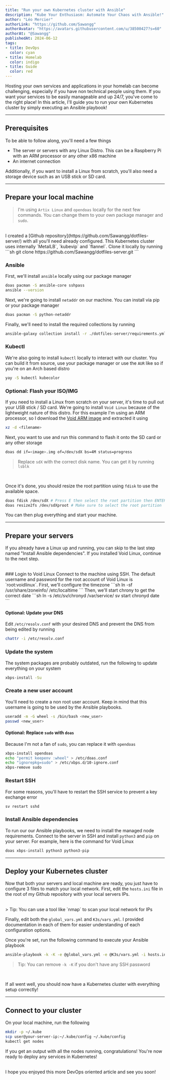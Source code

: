 ```yaml
---
title: "Run your own Kubernetes cluster with Ansible"
description: "Kube Your Enthusiasm: Automate Your Chaos with Ansible!"
author: "Léo Mercier"
authorLink: "https://github.com/Sawangg"
authorAvatar: "https://avatars.githubusercontent.com/u/38500427?s=60"
authorAt: "@Sawangg"
publishedAt: 2024-06-12
tags:
- title: DevOps
  color: cyan
- title: Homelab
  color: indigo
- title: Guide
  color: red
---
```


Hosting your own services and applications in your homelab can become challenging, especially if you have non technical people 
using them. If you want your services to be easily manageable and up 24/7, you've come to the right place! In this
article, I'll guide you to run your own Kubernetes cluster by simply executing an Ansible playbook!

***

## Prerequisites
To be able to follow along, you'll need a few things
- The server or servers with any Linux Distro. This can be a Raspberry Pi with an ARM processor or any other x86 machine
- An internet connection

Additionally, if you want to install a Linux from scratch, you'll also need a storage device such as an USB stick
or SD card.

***

## Prepare your local machine

> I'm using `Artix Linux` and `opendoas` locally for the next few commands. You can change them to your own
> package manager and `sudo`.
<br/>
I created a [Github repository](https://github.com/Sawangg/dotfiles-server/) with all you'll need already configured.
This Kubernetes cluster uses internally `MetalLB`, `kubevip` and `flannel`. Clone it locally by running
```sh
git clone https://github.com/Sawangg/dotfiles-server.git
```

### Ansible
First, we'll install `ansible` locally using our package manager
```sh
doas pacman -S ansible-core sshpass
ansible --version
```
Next, we're going to install `netaddr` on our machine. You can install via pip or your package manager
```sh
doas pacman -S python-netaddr
```
Finally, we'll need to install the required collections by running
```sh
ansible-galaxy collection install -r ./dotfiles-server/requirements.yml
```

### Kubectl
We're also going to install `kubectl` locally to interact with our cluster. You can build it from source, use your package manager or use the `AUR` like so if you're on an Arch based distro
```sh
yay -S kubectl kubecolor
```

### Optional: Flash your ISO/IMG
If you need to install a Linux from scratch on your server, it's time to pull out your USB stick / SD card. We're going
to install `Void Linux` because of the lightweight nature of this distro. For this example I'm using an ARM processor,
so I download the [Void ARM image](https://voidlinux.org/download/#arm%20platforms) and extracted it using 
```sh
xz -d <filename>
```

Next, you want to use and run this command to flash it onto the SD card or any other storage
```sh
doas dd if=<image>.img of=/dev/sdX bs=4M status=progress
```

> Replace `sdX` with the correct disk name. You can get it by running `lsblk`
<br />

Once it's done, you should resize the root partition using `fdisk` to use the available space.
```sh
doas fdisk /dev/sdX # Press E then select the root partition then ENTER then W
doas resize2fs /dev/sdXproot # Make sure to select the root partition
```

You can then plug everything and start your machine.

***

## Prepare your servers
If you already have a Linux up and running, you can skip to the last step named "Install Ansible dependencies". If you
installed Void Linux, continue to the next step.

<br />
### Login to Void Linux
Connect to the machine using SSH. The default username and password for the root account of Void Linux is `root:voidlinux`.  
First, we'll configure the timezone
```sh
ln -sf /usr/share/zoneinfo/<timezone> /etc/localtime
```
Then, we'll start chrony to get the correct date
```sh
ln -s /etc/sv/chronyd /var/service/
sv start chronyd
date
```

#### Optional: Update your DNS
Edit `/etc/resolv.conf` with your desired DNS and prevent the DNS from being edited by running
```sh
chattr -i /etc/resolv.conf
```

### Update the system
The system packages are probably outdated, run the following to update everything on your system
```sh
xbps-install -Su
```

### Create a new user account
You'll need to create a non root user account. Keep in mind that this username is going to be used by the Ansible playbooks.
```sh
useradd -m -G wheel -s /bin/bash <new_user>
passwd <new_user>
```

#### Optional: Replace `sudo` with `doas`
Because I'm not a fan of `sudo`, you can replace it with `opendoas`
```sh
xbps-install opendoas
echo "permit keepenv :wheel" > /etc/doas.conf
echo "ignorepkg=sudo" > /etc/xbps.d/10-ignore.conf
xbps-remove sudo
```

### Restart SSH
For some reasons, you'll have to restart the SSH service to prevent a key exchange error
```sh
sv restart sshd
```

### Install Ansible dependencies
To run our our Ansible playbooks, we need to install the managed node requirements. Connect to the server in SSH and
install `python3` and `pip` on your server. For example, here is the command for Void Linux
```sh
doas xbps-install python3 python3-pip
```

***

## Deploy your Kubernetes cluster
Now that both your servers and local machine are ready, you just have to configure 3 files to match your local network.
First, edit the `hosts.ini` file in the root of my Github repository with your local servers IPs.

<br/>
> Tip: You can use a tool like `nmap` to scan your local network for IPs
<br />

Finally, edit both the `global_vars.yml` and `K3s/vars.yml`. I provided documentation in each of them for easier
understanding of each configuration options.

Once you're set, run the following command to execute your Ansible playbook
```sh
ansible-playbook -k -K -e @global_vars.yml -e @K3s/vars.yml -i hosts.ini K3s/playbook-site.yml
```

> Tip: You can remove `-k -K` if you don't have any SSH password
<br />

If all went well, you should now have a Kubernetes cluster with everything setup correctly!

***

## Connect to your cluster
On your local machine, run the following
```sh
mkdir -p ~/.kube
scp user@your-server-ip:~/.kube/config ~/.kube/config
kubectl get nodes
```

If you get an output with all the nodes running, congratulations! You're now ready to deploy any services in Kubernetes!

<br />
I hope you enjoyed this more DevOps oriented article and see you soon!
